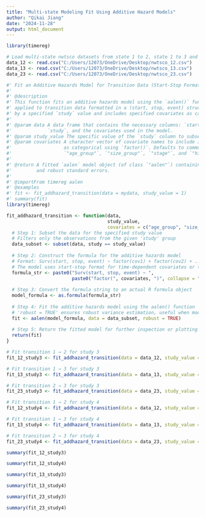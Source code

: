 ```yaml
---
title: "Multi-state Modeling Fit Using Additive Hazard Models"
author: "Qikai Jiang"
date: "2024-11-28"
output: html_document
---
```


```r
library(timereg)
```

```r
# Load multi-state nwtsco datasets from state 1 to 2, state 1 to 3 and state 2 to 3
data_12 <- read.csv("C:/Users/12073/OneDrive/Desktop/nwtsco_12.csv")
data_13 <- read.csv("C:/Users/12073/OneDrive/Desktop/nwtsco_13.csv")
data_23 <- read.csv("C:/Users/12073/OneDrive/Desktop/nwtsco_23.csv")
```

```r
#' Fit an Additive Hazards Model for Transition Data (Start-Stop Format)
#'
#' @description
#' This function fits an additive hazards model using the `aalen()` function from the `timereg` package,
#' applied to transition data formatted in a (start, stop, event) structure. It subsets the data
#' by a specified `study` value and includes specified covariates as categorical variables.
#'
#' @param data A data frame that contains the necessary columns: `start`, `stop`, `event`,
#'             `study`, and the covariates used in the model.
#' @param study_value The specific value of the `study` column to subset for model fitting.
#' @param covariates A character vector of covariate names to include in the model. All will be treated
#'                   as categorical using `factor()`. Defaults to common clinical variables:
#'                   `"age_group"`, `"size_group"`, `"stage"`, and `"histol"`.
#'
#' @return A fitted `aalen` model object (of class `"aalen"`) containing cumulative hazard estimates
#'         and robust standard errors.
#'
#' @importFrom timereg aalen
#' @examples
#' fit <- fit_addhazard_transition(data = mydata, study_value = 1)
#' summary(fit)
library(timereg)

fit_addhazard_transition <- function(data, 
                                     study_value, 
                                     covariates = c("age_group", "size_group", "stage", "histol")) {
  # Step 1: Subset the data for the specified study value
  # Filters only the observations from the given 'study' group
  data_subset <- subset(data, study == study_value)
  
  # Step 2: Construct the formula for the additive hazards model
  # Format: Surv(start, stop, event) ~ factor(cov1) + factor(cov2) + ...
  # The model uses start-stop format for time-dependent covariates or transitions
  formula_str <- paste0("Surv(start, stop, event) ~ ",
                        paste0("factor(", covariates, ")", collapse = " + "))
  
  # Step 3: Convert the formula string to an actual R formula object
  model_formula <- as.formula(formula_str)
  
  # Step 4: Fit the additive hazards model using the aalen() function
  # 'robust = TRUE' ensures robust variance estimation, useful when model assumptions are mildly violated
  fit <- aalen(model_formula, data = data_subset, robust = TRUE)
  
  # Step 5: Return the fitted model for further inspection or plotting
  return(fit)
}
```

```r
# Fit transition 1 → 2 for study 3
fit_12_study3 <- fit_addhazard_transition(data = data_12, study_value = 3)

# Fit transition 1 → 3 for study 3
fit_13_study3 <- fit_addhazard_transition(data = data_13, study_value = 3)

# Fit transition 2 → 3 for study 3
fit_23_study3 <- fit_addhazard_transition(data = data_23, study_value = 3)
```

```r
# Fit transition 1 → 2 for study 4
fit_12_study4 <- fit_addhazard_transition(data = data_12, study_value = 4)

# Fit transition 1 → 3 for study 4
fit_13_study4 <- fit_addhazard_transition(data = data_13, study_value = 4)

# Fit transition 2 → 3 for study 4
fit_23_study4 <- fit_addhazard_transition(data = data_23, study_value = 4)
```

```r
summary(fit_12_study3)
```

```r
summary(fit_12_study4)
```

```r
summary(fit_13_study3)
```

```r
summary(fit_13_study4)
```

```r
summary(fit_23_study3)
```

```r
summary(fit_23_study4)
```
